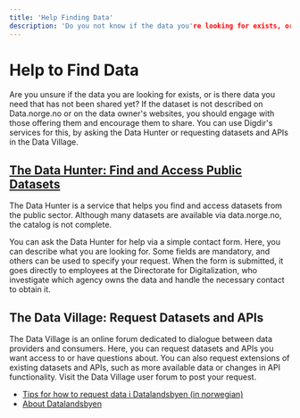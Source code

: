 ```yaml
---
title: 'Help Finding Data'
description: 'Do you not know if the data you're looking for exists, or is it data you need that hasn't been shared yet?'
---
```


# Help to Find Data

<Ingress size='xs'>
    Are you unsure if the data you are looking for exists, or is there data you need that has not been shared yet? If
    the dataset is not described on Data.norge.no or on the data owner's websites, you should engage with those offering
    them and encourage them to share. You can use Digdir's services for this, by asking the Data Hunter or requesting
    datasets and APIs in the Data Village.
</Ingress>

## [The Data Hunter: Find and Access Public Datasets](/data-hunter)

The Data Hunter is a service that helps you find and access datasets from the public sector. Although many datasets are available via data.norge.no, the catalog is not complete.

You can ask the Data Hunter for help via a simple contact form. Here, you can describe what you are looking for. Some fields are mandatory, and others can be used to specify your request. When the form is submitted, it goes directly to employees at the Directorate for Digitalization, who investigate which agency owns the data and handle the necessary contact to obtain it.

## The Data Village: Request Datasets and APIs

The Data Village is an online forum dedicated to dialogue between data providers and consumers. Here, you can request datasets and APIs you want access to or have questions about. You can also request extensions of existing datasets and APIs, such as more available data or changes in API functionality. Visit the Data Village user forum to post your request.

- [Tips for how to request data i Datalandsbyen (in norwegian)](https://datalandsbyen.norge.no/topic/56/ettersp%C3%B8rr-data-og-api)
- [About Datalandsbyen](/docs/community)
